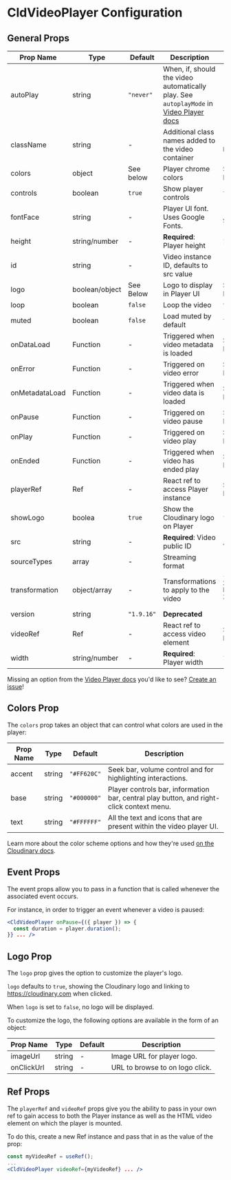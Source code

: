 

<Head>
  <title>CldVideoPlayer Configuration - Next Cloudinary</title>
  <meta name="og:title" content="CldVideoPlayer Configuration - Next Cloudinary" />
  <meta name="og:url" content={`https://next.cloudinary.dev/CldVideoPlayer/configuration`} />
</Head>

<OgImage
  title="CldVideoPlayer Configuration"
  twitterTitle="CldVideoPlayer Configuration"
/>

# CldVideoPlayer Configuration

## General Props

| Prop Name          | Type           | Default         | Description                              | Example                      |
|--------------------|----------------|-----------------|------------------------------------------|------------------------------|
| autoPlay           | string         | `"never"`       | When, if, should the video automatically play. See `autoplayMode` in [Video Player docs](https://cloudinary.com/documentation/video_player_api_reference#constructor_parameters) | `"on-scroll"`          |
| className          | string         | -               | Additional class names added to the video container | `"my-video-player"`      |
| colors             | object         | See below       | Player chrome colors                     | See Colors Below             |
| controls           | boolean        | `true`          | Show player controls                     | `true`                       |
| fontFace           | string         | -               | Player UI font. Uses Google Fonts.       | `"Source Serif Pro"`         |
| height             | string/number  | -               | **Required**: Player height              | `1080`                       |
| id                 | string         | -               | Video instance ID, defaults to src value | `"my-video"`                 |
| logo               | boolean/object | See Below       | Logo to display in Player UI             | See Logo Below               |
| loop               | boolean        | `false`         | Loop the video                           | `true`                       |
| muted              | boolean        | `false`         | Load muted by default                    | `true`                       |
| onDataLoad         | Function       | -               | Triggered when video metadata is loaded  | See Events Below             |
| onError            | Function       | -               | Triggered on video error                 | See Events Below             |
| onMetadataLoad     | Function       | -               | Triggered when video data is loaded      | See Events Below             |
| onPause            | Function       | -               | Triggered on video pause                 | See Events Below             |
| onPlay             | Function       | -               | Triggered on video play                  | See Events Below             |
| onEnded            | Function       | -               | Triggered when video has ended play      | See Events Below             |
| playerRef          | Ref            | -               | React ref to access Player instance      | See Refs Below               |
| showLogo           | boolea         | `true`          | Show the Cloudinary logo on Player       | `false`                      |
| src                | string         | -               | **Required**: Video public ID            | `"videos/my-video"`          |
| sourceTypes        | array          | -               | Streaming format                         | `['hls']`                    |
| transformation     | object/array   | -               | Transformations to apply to the video    | `{ width: 200, height: 200, crop: 'fill' }` |
| version            | string         | `"1.9.16"`      | **Deprecated**                           | -       `                    |
| videoRef           | Ref            | -               | React ref to access video element        | See Refs Below               |
| width              | string/number  | -               | **Required**: Player width               | `1920`                       |

Missing an option from the [Video Player docs](https://cloudinary.com/documentation/video_player_api_reference) you'd like to see? [Create an issue](https://github.com/colbyfayock/next-cloudinary/issues/new?assignees=&labels=Type%3A+Feature&template=feature_request.md&title=%5BFeature%5D+)!

## Colors Prop

The `colors` prop takes an object that can control what colors are used in the player:

| Prop Name          | Type          | Default        | Description                              |
|--------------------|---------------|----------------|------------------------------------------|
| accent             | string        | `"#FF620C"`    | Seek bar, volume control and for highlighting interactions. |
| base               | string        | `"#000000"`    | Player controls bar, information bar, central play button, and right-click context menu. |
| text               | string        | `"#FFFFFF"`    | All the text and icons that are present within the video player UI. |

Learn more about the color scheme options and how they're used [on the Cloudinary docs](https://cloudinary.com/documentation/video_player_customization#color_scheme).

## Event Props

The event props allow you to pass in a function that is called whenever the associated event occurs.

For instance, in order to trigger an event whenever a video is paused:

```jsx
<CldVideoPlayer onPause={({ player }) => {
  const duration = player.duration();
}} ... />
```

## Logo Prop

The `logo` prop gives the option to customize the player's logo.

`logo` defaults to `true`, showing the Cloudinary logo and linking to https://cloudinary.com when clicked.

When `logo` is set to `false`, no logo will be displayed.

To customize the logo, the following options are available in the form of an object:

| Prop Name          | Type          | Default        | Description                              |
|--------------------|---------------|----------------|------------------------------------------|
| imageUrl           | string        | -              | Image URL for player logo.               |
| onClickUrl         | string        | -              | URL to browse to on logo click.          |

## Ref Props

The `playerRef` and `videoRef` props give you the ability to pass in your own ref to gain access to both the Player instance as well as the HTML video element on which the player is mounted.

To do this, create a new Ref instance and pass that in as the value of the prop:

```jsx
const myVideoRef = useRef();
...
<CldVideoPlayer videoRef={myVideoRef} ... />
```